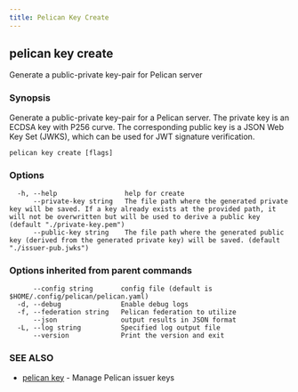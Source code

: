 ```yaml
---
title: Pelican Key Create
---
```


## pelican key create

Generate a public-private key-pair for Pelican server

### Synopsis

Generate a public-private key-pair for a Pelican server.
The private key is an ECDSA key with P256 curve. The corresponding public key
is a JSON Web Key Set (JWKS), which can be used for JWT signature verification.

```
pelican key create [flags]
```

### Options

```
  -h, --help                 help for create
      --private-key string   The file path where the generated private key will be saved. If a key already exists at the provided path, it will not be overwritten but will be used to derive a public key (default "./private-key.pem")
      --public-key string    The file path where the generated public key (derived from the generated private key) will be saved. (default "./issuer-pub.jwks")
```

### Options inherited from parent commands

```
      --config string       config file (default is $HOME/.config/pelican/pelican.yaml)
  -d, --debug               Enable debug logs
  -f, --federation string   Pelican federation to utilize
      --json                output results in JSON format
  -L, --log string          Specified log output file
      --version             Print the version and exit
```

### SEE ALSO

* [pelican key](/commands-reference/pelican/key/)	 - Manage Pelican issuer keys
